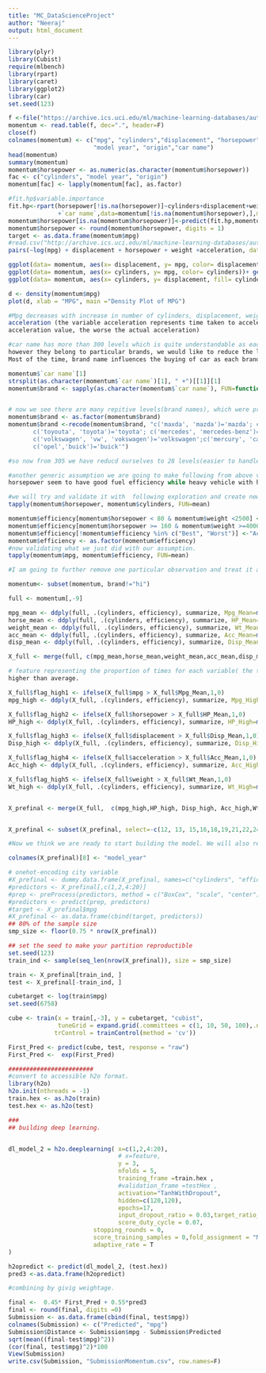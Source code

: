 ```yaml
---
title: "MC_DataScienceProject"
author: "Neeraj"
output: html_document
---
```


```r
library(plyr)
library(Cubist)
require(mlbench)
library(rpart)
library(caret)
library(ggplot2)
library(car)
set.seed(123)

f <-file("https://archive.ics.uci.edu/ml/machine-learning-databases/auto-mpg/auto-mpg.data", open="r")
momentum <- read.table(f, dec=".", header=F)
close(f)
colnames(momentum) <- c("mpg", "cylinders","displacement", "horsepower", "weight", "acceleration", 
                        "model year", "origin","car name")
head(momentum)
summary(momentum)
momentum$horsepower <- as.numeric(as.character(momentum$horsepower))
fac <- c("cylinders", "model year", "origin") 
momentum[fac] <- lapply(momentum[fac], as.factor) 

#fit.hp$variable.importance
fit.hp<-rpart(horsepower[!is.na(horsepower)]~cylinders+displacement+weight+acceleration
              +`car name`,data=momentum[!is.na(momentum$horsepower),],method='anova')
momentum$horsepower[is.na(momentum$horsepower)]<-predict(fit.hp,momentum[is.na(momentum$horsepower),])
momentum$horsepower <- round(momentum$horsepower, digits = 1)
target <- as.data.frame(momentum$mpg)
#read.csv("http://archive.ics.uci.edu/ml/machine-learning-databases/auto-mpg/auto-mpg.data",header=FALSE, sep="", as.is=TRUE)
pairs(~log(mpg) + displacement + horsepower + weight +acceleration, data = momentum, col="blue")

ggplot(data= momentum, aes(x= displacement, y= mpg, color= displacement))+ geom_point()
ggplot(data= momentum, aes(x= cylinders, y= mpg, color= cylinders))+ geom_boxplot()
ggplot(data= momentum, aes(x= cylinders, y= displacement, fill= cylinders))+ geom_boxplot()

d <- density(momentum$mpg)
plot(d, xlab = "MPG", main ="Density Plot of MPG")

#Mpg decreases with increase in number of cylinders, displacement, weight, horsepower and increases with 
acceleration (the variable acceleration represents time taken to acceleration from 0 - 60 mph, so the higher the 
acceleration value, the worse the actual acceleration)

#car name has more than 300 levels which is quite understandable as each car name (or atleast most of them) are unique, 
however they belong to particular brands, we would like to reduce the levels as well as group them to smaller number. 
Most of the time, brand name influences the buying of car as each brand is most likely percieved for its overall quality

momentum$`car name`[1]
strsplit(as.character(momentum$`car name`)[1], " +")[[1]][1]
momentum$brand <- sapply(as.character(momentum$`car name`), FUN=function(x) {strsplit(x, " +")[[1]][1]})


# now we see there are many repitive levels(brand names), which were present in raw dataset as well, if we had left them as is, it would have gone unseen as well as would resulted in model of lower accuracy. So we will further clean it.
momentum$brand <- as.factor(momentum$brand)
momentum$brand <-recode(momentum$brand, "c('maxda', 'mazda')='mazda'; c('chevroelt', 'chevrolet', 'chevy')='chevrolet';
       c('toyouta', 'toyota')='toyota'; c('mercedes', 'mercedes-benz')='mercedes';
       c('volkswagen', 'vw', 'vokswagen')='volkswagen';c('mercury', 'capri')='mercury';
       c('opel','buick')='buick'")

#so now from 305 we have reducd ourselves to 28 levels(easier to handle)

#another generic assumption we are going to make following from above visulization is that light weight cars with low 
horsepower seem to have good fuel efficiency while heavy vehicle with high horsepower will have low fuel efficiency.

#we will try and validate it with  following exploration and create new variable based on it. 
tapply(momentum$horsepower, momentum$cylinders, FUN=mean)

momentum$efficiency[momentum$horsepower < 80 & momentum$weight <2500] <-"Best"
momentum$efficiency[momentum$horsepower >= 160 & momentum$weight >=4000] <-"Worst"
momentum$efficiency[!momentum$efficiency %in% c("Best", "Worst")] <-"Acceptable"
momentum$efficiency <- as.factor(momentum$efficiency)
#now validating what we just did with our assumption.
tapply(momentum$mpg, momentum$efficiency, FUN=mean)

#I am going to further remove one particular observation and treat it as an outlier (outlier because it definitely seems like data entry error, also represent the lowest value for cars with 8 cylinders, therefore can be treated as an oulier). The entry where "car brand" is "hi" is confusing and is definitely not an acceptable brand.

momentum<- subset(momentum, brand!="hi")

full <- momentum[,-9]

mpg_mean <- ddply(full, .(cylinders, efficiency), summarize, Mpg_Mean=mean(mpg))
horse_mean <- ddply(full, .(cylinders, efficiency), summarize, HP_Mean=mean(horsepower))
weight_mean <- ddply(full, .(cylinders, efficiency), summarize, Wt_Mean=mean(weight))
acc_mean <- ddply(full, .(cylinders, efficiency), summarize, Acc_Mean=mean(acceleration))
disp_mean <- ddply(full, .(cylinders, efficiency), summarize, Disp_Mean=mean(displacement))

X_full <- merge(full, c(mpg_mean,horse_mean,weight_mean,acc_mean,disp_mean), by=c("cylinders", "efficiency"))

# feature representing the proportion of times for each variable( the times efficincy of the car with certain no. of cylinders),
higher than average.

X_full$flag_high1 <- ifelse(X_full$mpg > X_full$Mpg_Mean,1,0)
mpg_high <- ddply(X_full, .(cylinders, efficiency), summarize, Mpg_High=mean(flag_high1))

X_full$flag_high2 <- ifelse(X_full$horsepower > X_full$HP_Mean,1,0)
HP_high <- ddply(X_full, .(cylinders, efficiency), summarize, HP_High=mean(flag_high2))

X_full$flag_high3 <- ifelse(X_full$displacement > X_full$Disp_Mean,1,0)
Disp_high <- ddply(X_full, .(cylinders, efficiency), summarize, Disp_High=mean(flag_high3))

X_full$flag_high4 <- ifelse(X_full$acceleration > X_full$Acc_Mean,1,0)
Acc_high <- ddply(X_full, .(cylinders, efficiency), summarize, Acc_High=mean(flag_high4))

X_full$flag_high5 <- ifelse(X_full$weight > X_full$Wt_Mean,1,0)
Wt_high <- ddply(X_full, .(cylinders, efficiency), summarize, Wt_High=mean(flag_high5))


X_prefinal <- merge(X_full,  c(mpg_high,HP_high, Disp_high, Acc_high,Wt_high), by=c("cylinders", "efficiency"))


X_prefinal <- subset(X_prefinal, select=-c(12, 13, 15,16,18,19,21,22,24,25,26,27,28, 30,31,33,34,36,37,39,40))

#Now we think we are ready to start building the model. We will also remove the car name column, as we have already made car brand out of it.

colnames(X_prefinal)[8] <- "model_year"

# onehot-encoding city variable
#X_prefinal <- dummy.data.frame(X_prefinal, names=c("cylinders", "efficiency", "model_year", "origin", "brand"), sep="_")
#predictors <- X_prefinal[,c(1,2,4:20)]
#prep <- preProcess(predictors, method = c("BoxCox", "scale", "center"))
#predictors <- predict(prep, predictors)
#target <- X_prefinal$mpg
#X_prefinal <- as.data.frame(cbind(target, predictors))
## 80% of the sample size
smp_size <- floor(0.75 * nrow(X_prefinal))

## set the seed to make your partition reproductible
set.seed(123)
train_ind <- sample(seq_len(nrow(X_prefinal)), size = smp_size)

train <- X_prefinal[train_ind, ]
test <- X_prefinal[-train_ind, ]

cubetarget <- log(train$mpg)
set.seed(6758)

cube <- train(x = train[,-3], y = cubetarget, "cubist", 
              tuneGrid = expand.grid(.committees = c(1, 10, 50, 100),.neighbors =c(0, 1, 5, 9)),
             trControl = trainControl(method = 'cv'))

First_Pred <- predict(cube, test, response = "raw")
First_Pred <-  exp(First_Pred)

########################
#convert to accessible h2o format.
library(h2o)
h2o.init(nthreads = -1)
train.hex <- as.h2o(train)
test.hex <- as.h2o(test)

###
## building deep learning.


dl_model_2 = h2o.deeplearning( x=c(1,2,4:20),
                               # x=feature,
                               y = 3,
                               nfolds = 5,
                               training_frame =train.hex ,
                               #validation_frame =testHex ,
                               activation="TanhWithDropout",
                               hidden=c(120,120),
                               epochs=17,
                               input_dropout_ratio = 0.03,target_ratio_comm_to_comp = 0.07,
                               score_duty_cycle = 0.07,
                        stopping_rounds = 0,
                        score_training_samples = 0,fold_assignment = "Modulo",reproducible=T,
                        adaptive_rate = T
)

h2opredict <- predict(dl_model_2, (test.hex))
pred3 <-as.data.frame(h2opredict)

#combining by givig weightage.

final <-  0.45* First_Pred + 0.55*pred3
final <- round(final, digits =0)
Submission <- as.data.frame(cbind(final, test$mpg))
colnames(Submission) <- c("Predicted", "mpg")
Submission$Distance <- Submission$mpg - Submission$Predicted
sqrt(mean((final-test$mpg)^2))
(cor(final, test$mpg)^2)*100
View(Submission)
write.csv(Submission, "SubmissionMomentum.csv", row.names=F)
```

